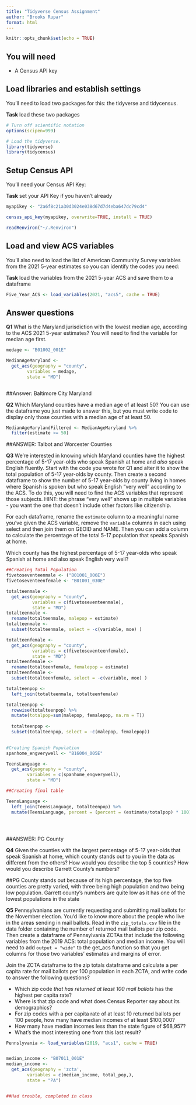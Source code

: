 ```yaml
---
title: "Tidyverse Census Assignment"
author: "Brooks Rupar"
format: html
---
```


```r
knitr::opts_chunk$set(echo = TRUE)
```

## You will need

-   A Census API key

## Load libraries and establish settings

You'll need to load two packages for this: the tidyverse and tidycensus.

**Task** load these two packages

```r
# Turn off scientific notation
options(scipen=999)

# Load the tidyverse.
library(tidyverse)
library(tidycensus)
```

## Setup Census API

You'll need your Census API Key:

**Task** set your API Key if you haven't already

```r

myapikey <- "2a6f8c21a30d3024e038d67d7d4eba647dc79cd4"

census_api_key(myapikey, overwrite=TRUE, install = TRUE)

readRenviron("~/.Renviron")
```

## Load and view ACS variables

You'll also need to load the list of American Community Survey variables from the 2021 5-year estimates so you can identify the codes you need:

**Task** load the variables from the 2021 5-year ACS and save them to a dataframe

```r

Five_Year_ACS <- load_variables(2021, "acs5", cache = TRUE)

```

## Answer questions

**Q1** What is the Maryland jurisdiction with the lowest median age, according to the ACS 2021 5-year estimates? You will need to find the variable for median age first. 

```r
medage <- "B01002_001E"

MedianAgeMaryland <- 
  get_acs(geography = "county", 
        variables = medage,
        state = "MD")



```
##Answer: Baltimore City Maryland


**Q2** Which Maryland counties have a median age of at least 50? You can use the dataframe you just made to answer this, but you must write code to display only those counties with a median age of at least 50. 

```r
MedianAgeMarylandFiltered <- MedianAgeMaryland %>% 
  filter(estimate >= 50)
```
##ANSWER: Talbot and Worcester Counties

**Q3** We're interested in knowing which Maryland counties have the highest percentage of 5-17 year-olds who speak Spanish at home and *also* speak English fluently. Start with the code you wrote for Q1 and alter it to show the total population of 5-17 year-olds by county. Then create a second dataframe to show the number of 5-17 year-olds by county living in homes where Spanish is spoken but who speak English "very well" according to the ACS. To do this, you will need to find the ACS variables that represent those subjects. HINT: the phrase "very well" shows up in multiple variables - you want the one that doesn't include other factors like citizenship.

For each dataframe, rename the `estimate` column to a meaningful name you've given the ACS variable, remove the `variable` columns in each using select and then join them on GEOID and NAME. Then you can add a column to calculate the percentage of the total 5-17 population that speaks Spanish at home.

Which county has the highest percentage of 5-17 year-olds who speak Spanish at home and also speak English very well?

```r
##Creating Total Population
fivetoseventeenmale <- ("B01001_006E")
fivetoseventeenfemale <- "B01001_030E"

totalteenmale <-
  get_acs(geography = "county",
          variables = c(fivetoseventeenmale),
          state = "MD")
totalteenmale <-
  rename(totalteenmale, malepop = estimate)
totalteenmale <-
  subset(totalteenmale, select = -c(variable, moe) )

totalteenfemale <-
  get_acs(geography = "county",
          variables = c(fivetoseventeenfemale),
          state = "MD")
totalteenfemale <-
  rename(totalteenfemale, femalepop = estimate)
totalteenfemale <-
  subset(totalteenfemale, select = -c(variable, moe) )

totalteenpop <-
  left_join(totalteenmale, totalteenfemale)

totalteenpop <-
  rowwise(totalteenpop) %>% 
  mutate(totalpop=sum(malepop, femalepop, na.rm = T))
  
  totalteenpop <-
  subset(totalteenpop, select = -c(malepop, femalepop))

  
#Creating Spanish Population
spanhome_engverywell <- "B16004_005E"

TeensLanguage <- 
  get_acs(geography = "county", 
        variables = c(spanhome_engverywell),
        state = "MD")

##Creating final table

TeensLanguage <-
  left_join(TeensLanguage, totalteenpop) %>% 
  mutate(TeensLanguage, percent = (percent = (estimate/totalpop) * 100))





```
##ANSWER: PG County

**Q4** Given the counties with the largest percentage of 5-17 year-olds that speak Spanish at home, which county stands out to you in the data as different from the others? How would you describe the top 5 counties? How would you describe Garrett County's numbers?

##PG County stands out because of its high percentage, the top five counties are pretty varied, with three being high population and two being low population. Garrett county's numbers are quite low as it has one of the lowest populations in the state



**Q5** Pennsylvanians are currently requesting and submitting mail ballots for the November election. You'd like to know more about the people who live in the areas sending in mail ballots. Read in the `zip_totals.csv` file in the data folder containing the number of returned mail ballots per zip code. Then create a dataframe of Pennsylvania ZCTAs that include the following variables from the 2019 ACS: total population and median income. You will need to add `output = "wide"` to the get_acs function so that you get columns for those two variables' estimates and margins of error.

Join the ZCTA dataframe to the zip totals dataframe and calculate a per capita rate for mail ballots per 100 population in each ZCTA, and write code to answer the following questions?

-   Which zip code *that has returned at least 100 mail ballots* has the highest per capita rate?
-   Where is that zip code and what does Census Reporter say about its demographics?
-   For zip codes with a per capita rate of at least 10 returned ballots per 100 people, how many have median incomes of at least \$100,000?
-   How many have median incomes less than the state figure of \$68,957?
-   What's the most interesting one from this last result?

```r
Pennslyvania <- load_variables(2019, "acs1", cache = TRUE)


median_income <- "B07011_001E"
median_income <- 
  get_acs(geography = 'zcta', 
        variables = c(median_income, total_pop,),
        state = "PA")


##Had trouble, completed in class


```


```r








```
